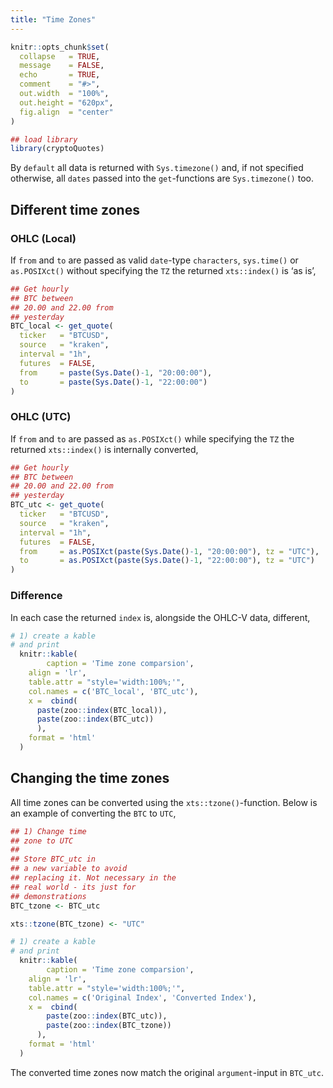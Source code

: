```yaml
---
title: "Time Zones"
---
```


```r
knitr::opts_chunk$set(
  collapse   = TRUE,
  message    = FALSE,
  echo       = TRUE, 
  comment    = "#>",
  out.width  = "100%",
  out.height = "620px",
  fig.align  = "center"
)
```

```r
## load library
library(cryptoQuotes)
```

By `default` all data is returned with `Sys.timezone()` and, if not specified otherwise, all `dates` passed into the `get`-functions are `Sys.timezone()` too.

## Different time zones

### OHLC (Local)

If `from` and `to` are passed as valid `date`-type `characters`, `sys.time()` or `as.POSIXct()` without specifying the `TZ` the returned `xts::index()` is 'as is',

```r
## Get hourly
## BTC between
## 20.00 and 22.00 from
## yesterday
BTC_local <- get_quote(
  ticker   = "BTCUSD",
  source   = "kraken",
  interval = "1h",
  futures  = FALSE,
  from     = paste(Sys.Date()-1, "20:00:00"),
  to       = paste(Sys.Date()-1, "22:00:00")
)
```

### OHLC (UTC)

If `from` and `to` are passed as `as.POSIXct()` while specifying the `TZ` the returned `xts::index()` is internally converted,

```r
## Get hourly
## BTC between
## 20.00 and 22.00 from
## yesterday
BTC_utc <- get_quote(
  ticker   = "BTCUSD",
  source   = "kraken",
  interval = "1h",
  futures  = FALSE,
  from     = as.POSIXct(paste(Sys.Date()-1, "20:00:00"), tz = "UTC"),
  to       = as.POSIXct(paste(Sys.Date()-1, "22:00:00"), tz = "UTC")
)
```

### Difference

In each case the returned `index` is, alongside the OHLC-V data, different,

```r
# 1) create a kable
# and print
  knitr::kable(
        caption = 'Time zone comparsion',
    align = 'lr',
    table.attr = "style='width:100%;'",
    col.names = c('BTC_local', 'BTC_utc'),
    x =  cbind(
      paste(zoo::index(BTC_local)),
      paste(zoo::index(BTC_utc))
      ),
    format = 'html'
  )
```


## Changing the time zones

All time zones can be converted using the `xts::tzone()`-function. Below is an example of converting the `BTC` to `UTC`,

```r
## 1) Change time
## zone to UTC
## 
## Store BTC_utc in
## a new variable to avoid
## replacing it. Not necessary in the 
## real world - its just for 
## demonstrations
BTC_tzone <- BTC_utc

xts::tzone(BTC_tzone) <- "UTC"
```

```r
# 1) create a kable
# and print
  knitr::kable(
        caption = 'Time zone comparsion',
    align = 'lr',
    table.attr = "style='width:100%;'",
    col.names = c('Original Index', 'Converted Index'),
    x =  cbind(
        paste(zoo::index(BTC_utc)),
        paste(zoo::index(BTC_tzone))
      ),
    format = 'html'
  )
```

The converted time zones now match the original `argument`-input in `BTC_utc`.

